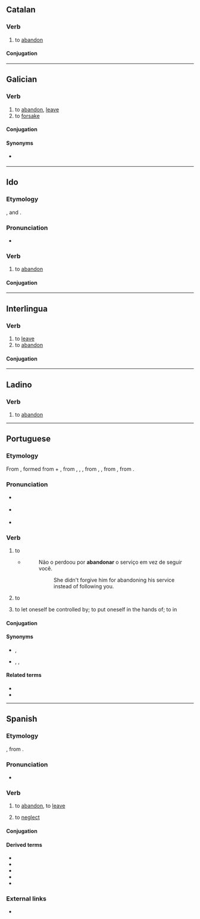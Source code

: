 ==Catalan==

===Verb===
{{ca-verb}}

# to [[abandon]]

====Conjugation====
{{ca-conj-ar|abandon}}

----

==Galician==

===Verb===
{{gl-verb|abandon|ar}}

# to [[abandon]], [[leave]]
# to [[forsake]]

====Conjugation====
{{gl-conj-ar|abandon}}

====Synonyms====
* {{sense|to leave}} {{l|gl|deixar}}

----

==Ido==

===Etymology===
{{bor|io|es|abandonar}}, {{bor|io|fr|abandonner|notext=1}} and {{bor|io|en|abandon|notext=1}}.

===Pronunciation===
* {{IPA|lang=io|/a.ban.doˈnar/}}

===Verb===
{{io-verb|abandon}}

# {{lb|io|transitive}} to [[abandon]]

====Conjugation====
{{io-conj|abandon}}

----

==Interlingua==

===Verb===
{{ia-verb|ar}}

# to [[leave]] {{gloss|depart from}}
# to [[abandon]]

====Conjugation====
{{ia-conj|abandon|ar}}

----

==Ladino==

===Verb===
{{lad-verb|l}}

# to [[abandon]]

----

==Portuguese==

===Etymology===
{{PIE root|pt|bʰeh₂|id=speak}}
From {{etyl|fro|pt}} {{m|fro|abandoner}}, formed from {{m|fro|à|a|at, to}} + {{m|fro|bandon||jurisdiction, control}}, from {{etyl|LL.|pt}} {{m|la|bannum||proclamation}}, {{m|la|bannus}}, {{m|la|bandum}}, from {{etyl|frk|pt}} {{m|frk|*ban}}, {{m|frk|*bann}}, from {{etyl|gem-pro|pt}} {{m|gem-pro|*bannaną||to proclaim, command}}, from {{etyl|ine-pro|pt}} {{m|ine-pro|*bʰeh₂-||to speak}}.

===Pronunciation===
* {{a|Portugal}} {{IPA|/ɐ.ˌbɐ̃.du.ˈnaɾ/|[ɐ.ˌβɐ̃.du.ˈnaɾ]|lang=pt}}
* {{a|Brazil}} {{IPA|/a.ˌbɐ̃.do.ˈna(ʁ)/|lang=pt}}
* {{hyphenation|a|ban|do|nar|lang=pt}}

===Verb===
{{pt-verb|abandon|ar}}

# {{lb|pt|transitive}} to {{l|en|abandon}} {{gloss|to leave behind, especially something one was responsible for or associated with}}
#* {{RQ:Harry Potter|5|pt-BR|page=75}}
#*: Não o perdoou por '''abandonar''' o serviço em vez de seguir você.
#*:: She didn't forgive him for abandoning his service instead of following you.
#: {{ux|pt|O exército teve que '''abandonar''' o forte.|The army had to '''abandon''' the fort.}}
#: {{ux|pt|A mulher '''abandonou''' seu bebé.|The woman '''abandoned''' her baby.}}
# {{lb|pt|transitive}} to {{l|en|give up}} {{gloss|to quit an activity or attempt}}
#: {{ux|pt|'''Abandone''' a aviação, você nunca vai ser piloto.|'''Give up''' aviation, you will never be a pilot.}}
# {{indtr|pt|em|.pronominal}} to let oneself be controlled by; to put oneself in the hands of; to {{l|en|indulge}} in
#: {{ux|pt|Nós nos '''abandonamos''' na tristeza.|We '''let ourselves be seized''' by sadness.}}
#: {{ux|pt|O réu se '''abandonou''' nas mãos do advogado.|The accused '''put''' himself in his lawyer’s hands.}}

====Conjugation====
{{pt-conj|abandon|ar}}

====Synonyms====
* {{sense|to abandon}} {{l|pt|deixar}}, {{l|pt|largar}}
* {{sense|to give up}} {{l|pt|desistir}}, {{l|pt|largar}}, {{l|pt|[[largar mão]] [[de]]}}

====Related terms====
* {{l|pt|abandono}}
* {{l|pt|abandonado}}

----

==Spanish==

===Etymology===
{{etyl|fr|es}} {{m|fr|abandonner}}, from {{etyl|gem-pro|es}} {{m|gem-pro|*bannaną}}.

===Pronunciation===
* {{es-IPA}}

===Verb===
{{es-verb|abandon|ar}}

# to [[abandon]], to [[leave]]
#: {{ux|es|La '''abandonó''' por otra mujer.|He abandoned her for another woman.}}
# to [[neglect]]

====Conjugation====
{{es-conj-ar|abandon|combined=1}}

====Derived terms====
* {{l|es|abandonado}}
* {{l|es|abandonamiento}}
* {{l|es|abandonismo}}
* {{l|es|abandonista}}
* {{l|es|abandono}}

===External links===
* {{R:DRAE 2001}}